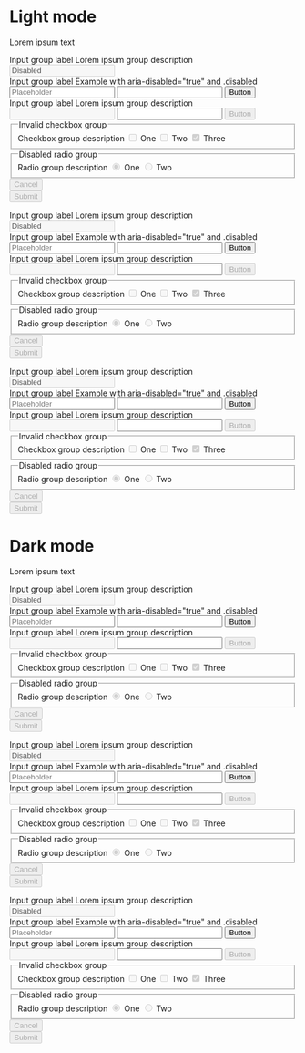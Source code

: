 
<Meta title="Use cases/Dark mode/Disabled forms" />

<Canvas>
  <div class="d-flex">
    <main class="light-mode p-4">
      <div
        class="mx-auto my-6"
        style={{ maxWidth: '768px', marginLeft: 'auto', marginRight: 'auto' }}
      >
        <h1>Light mode</h1>
        <p class="mb-5">Lorem ipsum text</p>
        <div class="mb-6">
          <div class="card-body">
            <form class="mw-xs">
              <div class="form-group">
                <label for="inputValid">Input group label</label>
                <span class="form-info">Lorem ipsum group description</span>
                <input
                  id="inputValid1"
                  type="text"
                  disabled
                  required
                  value="Disabled"
                />
              </div>
              <div class="form-group">
                <label for="inputValid">Input group label</label>
                <span class="form-info">
                  Example with aria-disabled="true" and .disabled
                </span>
                <div class="group">
                  <input
                    id="inputValid1"
                    type="text"
                    required
                    aria-disabled="true"
                    placeholder="Placeholder"
                  />
                  <input
                    id="inputValid2"
                    type="text"
                    required
                    class="disabled"
                  />
                  <button type="button" aria-disabled="true">
                    Button
                  </button>
                </div>
              </div>
              <div class="form-group">
                <label for="inputValid">Input group label</label>
                <span class="form-info">Lorem ipsum group description</span>
                <div class="group group-border disabled">
                  <input id="inputValid1" type="text" required disabled />
                  <input
                    id="inputValid2"
                    type="text"
                    required
                    aria-disabled="true"
                  />
                  <button type="button" disabled>
                    Button
                  </button>
                </div>
              </div>
              <div class="form-group">
                <fieldset aria-describedby="checkboxGroupHelp1">
                  <legend>Invalid checkbox group</legend>
                  <span id="checkboxGroupHelp1" class="form-info">
                    Checkbox group description
                  </span>
                  <label class="form-control">
                    <input required type="checkbox" disabled />
                    <span>One</span>
                    <i></i>
                  </label>
                  <label class="form-control">
                    <input required type="checkbox" required disabled />
                    <span>Two</span>
                    <i></i>
                  </label>
                  <label class="form-control">
                    <input
                      required
                      type="checkbox"
                      checked="true"
                      required
                      disabled
                    />
                    <span>Three</span>
                    <i></i>
                  </label>
                </fieldset>
              </div>
              <div class="form-group">
                <fieldset aria-describedby="radioGroupHelp1">
                  <legend>Disabled radio group</legend>
                  <span id="radioGroupHelp1" class="form-info">
                    Radio group description
                  </span>
                  <label class="form-control">
                    <input required type="radio" checked="checked" disabled />
                    <span>One</span>
                    <i></i>
                  </label>
                  <label class="form-control">
                    <input required type="radio" disabled />
                    <span>Two</span>
                    <i></i>
                  </label>
                </fieldset>
              </div>
              <div class="row justify-content-end">
                <div class="col col-sm-auto">
                  <button type="button" disabled>
                    Cancel
                  </button>
                </div>
                <div class="col col-sm-auto">
                  <button type="submit" disabled>
                    Submit
                  </button>
                </div>
              </div>
            </form>
          </div>
        </div>
        <div class="card">
          <div class="card-body">
            <form class="mw-xs">
              <div class="form-group">
                <label for="inputValid">Input group label</label>
                <span class="form-info">Lorem ipsum group description</span>
                <input
                  id="inputValid1"
                  type="text"
                  disabled
                  required
                  value="Disabled"
                />
              </div>
              <div class="form-group">
                <label for="inputValid">Input group label</label>
                <span class="form-info">
                  Example with aria-disabled="true" and .disabled
                </span>
                <div class="group">
                  <input
                    id="inputValid1"
                    type="text"
                    required
                    aria-disabled="true"
                    placeholder="Placeholder"
                  />
                  <input
                    id="inputValid2"
                    type="text"
                    required
                    class="disabled"
                  />
                  <button type="button" aria-disabled="true">
                    Button
                  </button>
                </div>
              </div>
              <div class="form-group">
                <label for="inputValid">Input group label</label>
                <span class="form-info">Lorem ipsum group description</span>
                <div class="group group-border disabled">
                  <input id="inputValid1" type="text" required disabled />
                  <input
                    id="inputValid2"
                    type="text"
                    required
                    aria-disabled="true"
                  />
                  <button type="button" disabled>
                    Button
                  </button>
                </div>
              </div>
              <div class="form-group">
                <fieldset aria-describedby="checkboxGroupHelp1">
                  <legend>Invalid checkbox group</legend>
                  <span id="checkboxGroupHelp1" class="form-info">
                    Checkbox group description
                  </span>
                  <label class="form-control">
                    <input required type="checkbox" disabled />
                    <span>One</span>
                    <i></i>
                  </label>
                  <label class="form-control">
                    <input required type="checkbox" required disabled />
                    <span>Two</span>
                    <i></i>
                  </label>
                  <label class="form-control">
                    <input
                      required
                      type="checkbox"
                      checked="true"
                      required
                      disabled
                    />
                    <span>Three</span>
                    <i></i>
                  </label>
                </fieldset>
              </div>
              <div class="form-group">
                <fieldset aria-describedby="radioGroupHelp1">
                  <legend>Disabled radio group</legend>
                  <span id="radioGroupHelp1" class="form-info">
                    Radio group description
                  </span>
                  <label class="form-control">
                    <input required type="radio" checked disabled />
                    <span>One</span>
                    <i></i>
                  </label>
                  <label class="form-control">
                    <input required type="radio" required disabled />
                    <span>Two</span>
                    <i></i>
                  </label>
                </fieldset>
              </div>
              <div class="row justify-content-end">
                <div class="col col-sm-auto">
                  <button type="button" disabled>
                    Cancel
                  </button>
                </div>
                <div class="col col-sm-auto">
                  <button type="submit" disabled>
                    Submit
                  </button>
                </div>
              </div>
            </form>
          </div>
        </div>
        <div class="elevation-2 mt-6">
          <div class="card-body">
            <form class="mw-xs">
              <div class="form-group">
                <label for="inputValid">Input group label</label>
                <span class="form-info">Lorem ipsum group description</span>
                <input
                  id="inputValid1"
                  type="text"
                  disabled
                  required
                  value="Disabled"
                />
              </div>
              <div class="form-group">
                <label for="inputValid">Input group label</label>
                <span class="form-info">
                  Example with aria-disabled="true" and .disabled
                </span>
                <div class="group">
                  <input
                    id="inputValid1"
                    type="text"
                    required
                    aria-disabled="true"
                    placeholder="Placeholder"
                  />
                  <input
                    id="inputValid2"
                    type="text"
                    required
                    class="disabled"
                  />
                  <button type="button" aria-disabled="true">
                    Button
                  </button>
                </div>
              </div>
              <div class="form-group">
                <label for="inputValid">Input group label</label>
                <span class="form-info">Lorem ipsum group description</span>
                <div class="group group-border disabled">
                  <input id="inputValid1" type="text" required disabled />
                  <input
                    id="inputValid2"
                    type="text"
                    required
                    aria-disabled="true"
                  />
                  <button type="button" disabled>
                    Button
                  </button>
                </div>
              </div>
              <div class="form-group">
                <fieldset aria-describedby="checkboxGroupHelp1">
                  <legend>Invalid checkbox group</legend>
                  <span id="checkboxGroupHelp1" class="form-info">
                    Checkbox group description
                  </span>
                  <label class="form-control">
                    <input required type="checkbox" disabled />
                    <span>One</span>
                    <i></i>
                  </label>
                  <label class="form-control">
                    <input required type="checkbox" required disabled />
                    <span>Two</span>
                    <i></i>
                  </label>
                  <label class="form-control">
                    <input
                      required
                      type="checkbox"
                      checked="true"
                      required
                      disabled
                    />
                    <span>Three</span>
                    <i></i>
                  </label>
                </fieldset>
              </div>
              <div class="form-group">
                <fieldset aria-describedby="radioGroupHelp1">
                  <legend>Disabled radio group</legend>
                  <span id="radioGroupHelp1" class="form-info">
                    Radio group description
                  </span>
                  <label class="form-control">
                    <input required type="radio" checked disabled />
                    <span>One</span>
                    <i></i>
                  </label>
                  <label class="form-control">
                    <input required type="radio" required disabled />
                    <span>Two</span>
                    <i></i>
                  </label>
                </fieldset>
              </div>
              <div class="row justify-content-end">
                <div class="col col-sm-auto">
                  <button type="button" disabled>
                    Cancel
                  </button>
                </div>
                <div class="col col-sm-auto">
                  <button type="submit" disabled>
                    Submit
                  </button>
                </div>
              </div>
            </form>
          </div>
        </div>
      </div>
    </main>
    <main class="dark-mode bg-color p-4">
      <div
        class="mx-auto my-6"
        style={{ maxWidth: '768px', marginLeft: 'auto', marginRight: 'auto' }}
      >
        <h1>Dark mode</h1>
        <p class="mb-5">Lorem ipsum text</p>
        <div class="mb-6">
          <div class="card-body">
            <form class="mw-xs">
              <div class="form-group">
                <label for="inputValid">Input group label</label>
                <span class="form-info">Lorem ipsum group description</span>
                <input
                  id="inputValid1"
                  type="text"
                  disabled
                  required
                  value="Disabled"
                />
              </div>
              <div class="form-group">
                <label for="inputValid">Input group label</label>
                <span class="form-info">
                  Example with aria-disabled="true" and .disabled
                </span>
                <div class="group">
                  <input
                    id="inputValid1"
                    type="text"
                    required
                    aria-disabled="true"
                    placeholder="Placeholder"
                  />
                  <input
                    id="inputValid2"
                    type="text"
                    required
                    class="disabled"
                  />
                  <button type="button" aria-disabled="true">
                    Button
                  </button>
                </div>
              </div>
              <div class="form-group">
                <label for="inputValid">Input group label</label>
                <span class="form-info">Lorem ipsum group description</span>
                <div class="group group-border disabled">
                  <input id="inputValid1" type="text" required disabled />
                  <input
                    id="inputValid2"
                    type="text"
                    required
                    aria-disabled="true"
                  />
                  <button type="button" disabled>
                    Button
                  </button>
                </div>
              </div>
              <div class="form-group">
                <fieldset aria-describedby="checkboxGroupHelp1">
                  <legend>Invalid checkbox group</legend>
                  <span id="checkboxGroupHelp1" class="form-info">
                    Checkbox group description
                  </span>
                  <label class="form-control">
                    <input required type="checkbox" disabled />
                    <span>One</span>
                    <i></i>
                  </label>
                  <label class="form-control">
                    <input required type="checkbox" required disabled />
                    <span>Two</span>
                    <i></i>
                  </label>
                  <label class="form-control">
                    <input
                      required
                      type="checkbox"
                      checked="true"
                      required
                      disabled
                    />
                    <span>Three</span>
                    <i></i>
                  </label>
                </fieldset>
              </div>
              <div class="form-group">
                <fieldset aria-describedby="radioGroupHelp1">
                  <legend>Disabled radio group</legend>
                  <span id="radioGroupHelp1" class="form-info">
                    Radio group description
                  </span>
                  <label class="form-control">
                    <input required type="radio" checked disabled />
                    <span>One</span>
                    <i></i>
                  </label>
                  <label class="form-control">
                    <input required type="radio" required disabled />
                    <span>Two</span>
                    <i></i>
                  </label>
                </fieldset>
              </div>
              <div class="row justify-content-end">
                <div class="col col-sm-auto">
                  <button type="button" disabled>
                    Cancel
                  </button>
                </div>
                <div class="col col-sm-auto">
                  <button type="submit" disabled>
                    Submit
                  </button>
                </div>
              </div>
            </form>
          </div>
        </div>
        <div class="card">
          <div class="card-body">
            <form class="mw-xs">
              <div class="form-group">
                <label for="inputValid">Input group label</label>
                <span class="form-info">Lorem ipsum group description</span>
                <input
                  id="inputValid1"
                  type="text"
                  disabled
                  required
                  value="Disabled"
                />
              </div>
              <div class="form-group">
                <label for="inputValid">Input group label</label>
                <span class="form-info">
                  Example with aria-disabled="true" and .disabled
                </span>
                <div class="group">
                  <input
                    id="inputValid1"
                    type="text"
                    required
                    aria-disabled="true"
                    placeholder="Placeholder"
                  />
                  <input
                    id="inputValid2"
                    type="text"
                    required
                    class="disabled"
                  />
                  <button type="button" aria-disabled="true">
                    Button
                  </button>
                </div>
              </div>
              <div class="form-group">
                <label for="inputValid">Input group label</label>
                <span class="form-info">Lorem ipsum group description</span>
                <div class="group group-border disabled">
                  <input id="inputValid1" type="text" required disabled />
                  <input
                    id="inputValid2"
                    type="text"
                    required
                    aria-disabled="true"
                  />
                  <button type="button" disabled>
                    Button
                  </button>
                </div>
              </div>
              <div class="form-group">
                <fieldset aria-describedby="checkboxGroupHelp1">
                  <legend>Invalid checkbox group</legend>
                  <span id="checkboxGroupHelp1" class="form-info">
                    Checkbox group description
                  </span>
                  <label class="form-control">
                    <input required type="checkbox" disabled />
                    <span>One</span>
                    <i></i>
                  </label>
                  <label class="form-control">
                    <input required type="checkbox" required disabled />
                    <span>Two</span>
                    <i></i>
                  </label>
                  <label class="form-control">
                    <input
                      required
                      type="checkbox"
                      checked="true"
                      required
                      disabled
                    />
                    <span>Three</span>
                    <i></i>
                  </label>
                </fieldset>
              </div>
              <div class="form-group">
                <fieldset aria-describedby="radioGroupHelp1">
                  <legend>Disabled radio group</legend>
                  <span id="radioGroupHelp1" class="form-info">
                    Radio group description
                  </span>
                  <label class="form-control">
                    <input required type="radio" checked disabled />
                    <span>One</span>
                    <i></i>
                  </label>
                  <label class="form-control">
                    <input required type="radio" required disabled />
                    <span>Two</span>
                    <i></i>
                  </label>
                </fieldset>
              </div>
              <div class="row justify-content-end">
                <div class="col col-sm-auto">
                  <button type="button" disabled>
                    Cancel
                  </button>
                </div>
                <div class="col col-sm-auto">
                  <button type="submit" disabled>
                    Submit
                  </button>
                </div>
              </div>
            </form>
          </div>
        </div>
        <div class="elevation-2 mt-6">
          <div class="card-body">
            <form class="mw-xs">
              <div class="form-group">
                <label for="inputValid">Input group label</label>
                <span class="form-info">Lorem ipsum group description</span>
                <input
                  id="inputValid1"
                  type="text"
                  disabled
                  required
                  value="Disabled"
                />
              </div>
              <div class="form-group">
                <label for="inputValid">Input group label</label>
                <span class="form-info">
                  Example with aria-disabled="true" and .disabled
                </span>
                <div class="group">
                  <input
                    id="inputValid1"
                    type="text"
                    required
                    aria-disabled="true"
                    placeholder="Placeholder"
                  />
                  <input
                    id="inputValid2"
                    type="text"
                    required
                    class="disabled"
                  />
                  <button type="button" aria-disabled="true">
                    Button
                  </button>
                </div>
              </div>
              <div class="form-group">
                <label for="inputValid">Input group label</label>
                <span class="form-info">Lorem ipsum group description</span>
                <div class="group group-border disabled">
                  <input id="inputValid1" type="text" required disabled />
                  <input
                    id="inputValid2"
                    type="text"
                    required
                    aria-disabled="true"
                  />
                  <button type="button" disabled>
                    Button
                  </button>
                </div>
              </div>
              <div class="form-group">
                <fieldset aria-describedby="checkboxGroupHelp1">
                  <legend>Invalid checkbox group</legend>
                  <span id="checkboxGroupHelp1" class="form-info">
                    Checkbox group description
                  </span>
                  <label class="form-control">
                    <input required type="checkbox" disabled />
                    <span>One</span>
                    <i></i>
                  </label>
                  <label class="form-control">
                    <input required type="checkbox" required disabled />
                    <span>Two</span>
                    <i></i>
                  </label>
                  <label class="form-control">
                    <input
                      required
                      type="checkbox"
                      checked="true"
                      required
                      disabled
                    />
                    <span>Three</span>
                    <i></i>
                  </label>
                </fieldset>
              </div>
              <div class="form-group">
                <fieldset aria-describedby="radioGroupHelp1">
                  <legend>Disabled radio group</legend>
                  <span id="radioGroupHelp1" class="form-info">
                    Radio group description
                  </span>
                  <label class="form-control">
                    <input required type="radio" checked disabled />
                    <span>One</span>
                    <i></i>
                  </label>
                  <label class="form-control">
                    <input required type="radio" required disabled />
                    <span>Two</span>
                    <i></i>
                  </label>
                </fieldset>
              </div>
              <div class="row justify-content-end">
                <div class="col col-sm-auto">
                  <button type="button" disabled>
                    Cancel
                  </button>
                </div>
                <div class="col col-sm-auto">
                  <button type="submit" disabled>
                    Submit
                  </button>
                </div>
              </div>
            </form>
          </div>
        </div>
      </div>
    </main>
  </div>
</Canvas>
